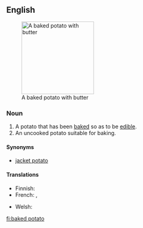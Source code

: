 {{wikipedia}}
==English==
[[Image:BakedPotatoWithButter.jpg|right|thumb|190px|A baked potato with butter]]

===Noun===
{{en-noun|sg=[[baked]] [[potato]]|es}}

# A potato that has been [[bake]]d so as to be [[edible]].
# An uncooked potato suitable for baking.

====Synonyms====
* [[jacket potato]]

====Translations====
{{trans-top|potato that has been baked}}
* Finnish: {{t-|fi|uuniperuna}}
* French: {{t|fr|pomme de terre au four|f}}, {{t|fr|pomme de terre en robe des champs|f}}
{{trans-mid}}
* Welsh: {{t|cy|taten bob|f|xs=Welsh}}
{{trans-bottom}}

[[fi:baked potato]]